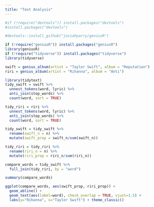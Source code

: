 ```yaml
---
title: "Text Analysis"
---
```


```r
#if (!require("devtools")) install.packages("devtools")
#install.packages("devtools")

#devtools::install_github("josiahparry/geniusR")
```

```r
if (!require("geniusR")) install.packages("geniusR")
library(geniusR)
if (!require("tidyverse")) install.packages("tidyverse")
library(tidyverse)


```

```r
swift = genius_album(artist = "Taylor Swift", album = "Reputation")
riri = genius_album(artist = "Rihanna", album = "Anti")
```

```r
library(tidytext)
tidy_swift = swift %>%
  unnest_tokens(word, lyric) %>%
  anti_join(stop_words) %>%
  count(word, sort = TRUE)

tidy_riri = riri %>%
  unnest_tokens(word, lyric) %>%
  anti_join(stop_words) %>%
  count(word, sort = TRUE)

```


```r
tidy_swift = tidy_swift %>%
  rename(swift_n = n) %>%
  mutate(swift_prop = swift_n/sum(swift_n))

tidy_riri = tidy_riri %>%
  rename(riri_n = n) %>%
  mutate(riri_prop = riri_n/sum(riri_n))
```

```r
compare_words = tidy_swift %>%
  full_join(tidy_riri, by = "word")

summary(compare_words)
```

```r
ggplot(compare_words, aes(swift_prop, riri_prop)) +
  geom_abline() +
  geom_text(aes(label=word), check_overlap = TRUE, vjust=1.5) +
  labs(y="Rihanna", x="Taylor Swift") + theme_classic()
```





































